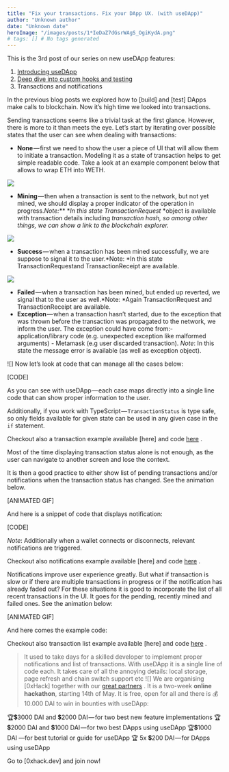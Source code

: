 ```yaml
---
title: "Fix your transactions. Fix your DApp UX. (with useDApp)"
author: "Unknown author"
date: "Unknown date"
heroImage: "/images/posts/1*IeDaZ7dGsrWAgS_OgiKydA.png"
# tags: [] # No tags generated
---
```


This is the 3rd post of our series on new useDApp features:
1. [Introducing useDApp](https://medium.com/ethworks/introducing-usedapp-framework-for-rapid-dapp-development-4959361f242a) 
2. [Deep dive into custom hooks and testing](https://medium.com/ethworks/usedapp-deep-dive-into-custom-hooks-and-testing-4a59fbc1769a) 
3. Transactions and notifications

In the previous blog posts we explored how to [build]
and [test]
DApps make calls to blockchain. Now it’s high time we looked into transactions.

Sending transactions seems like a trivial task at the first glance. However, there is more to it than meets the eye. Let’s start by iterating over possible states that the user can see when dealing with transactions:

- **None** — first we need to show the user a piece of UI that will allow them to initiate a transaction. Modeling it as a state of transaction helps to get simple readable code. Take a look at an example component below that allows to wrap ETH into WETH.

![](/images/posts/1*jo41GeXtLQfSCTmGHxak1Q.png)

- **Mining** — then when a transaction is sent to the network, but not yet mined, we should display a proper indicator of the operation in progress.*Note:*** **In this state TransactionRequest* *object is available with transaction details including *transaction hash, *so among other things, we can show a link to the blockchain explorer*.*

![](/images/posts/1*zRVgnlIHwrofIf1qIwnGGw.png)

- **Success** — when a transaction has been mined successfully, we are suppose to signal it to the user.*Note: *In this state TransactionRequestand TransactionReceipt are available.

![](/images/posts/1*HU0V7ALST2vemhSQOXIi2w.png)

- **Failed** — when a transaction has been mined, but ended up reverted, we signal that to the user as well.*Note: *Again TransactionRequest and TransactionReceipt are available.
- **Exception** — when a transaction hasn’t started, due to the exception that was thrown before the transaction was propagated to the network, we inform the user. The exception could have come from:- application/library code (e.g. unexpected exception like malformed arguments) - Metamask (e.g user discarded transaction). *Note*: In this state the message error is available (as well as exception object).

![]
Now let’s look at code that can manage all the cases below:

[CODE]

As you can see with useDApp — each case maps directly into a single line code that can show proper information to the user.

Additionally, if you work with TypeScript — `TransactionStatus` is type safe, so only fields available for given state can be used in any given case in the `if` statement.

Checkout also a transaction example available [here]
and code [here](https://github.com/EthWorks/useDApp/blob/master/packages/example/src/components/Notifications/Forms.tsx) .

Most of the time displaying transaction status alone is not enough, as the user can navigate to another screen and lose the context.

It is then a good practice to either show list of pending transactions and/or notifications when the transaction status has changed. See the animation below.

[ANIMATED GIF]

And here is a snippet of code that displays notification:

[CODE]

*Note*: Additionally when a wallet connects or disconnects, relevant notifications are triggered.

Checkout also notifications example available [here]
and code [here](https://github.com/EthWorks/useDApp/blob/master/packages/example/src/components/Notifications/Forms.tsx) .

Notifications improve user experience greatly. But what if transaction is slow or if there are multiple transactions in progress or if the notification has already faded out? For these situations it is good to incorporate the list of all recent transactions in the UI. It goes for the pending, recently mined and failed ones. See the animation below:

[ANIMATED GIF]

And here comes the example code:

Checkout also transaction list example available [here]
and code [here](https://github.com/EthWorks/useDApp/blob/master/packages/example/src/components/Notifications/Forms.tsx) .

> It used to take days for a skilled developer to implement proper notifications and list of transactions. With useDApp it is a single line of code each. It takes care of all the annoying details: local storage, page refresh and chain switch support etc
![]
We are organising [0xHack]
together with our [great partners](https://0xhack.dev/#prizes) . It is a two-week **online hackathon**, starting 14th of May. It is free, open for all and there is
 💰10.000 DAI to win in bounties with useDApp:

🏆💲3000 DAI and 💲2000 DAI — for two best new feature implementations 
🏆💲2000 DAI and 💲1000 DAI — for two best DApps using useDApp
🏆💲1000 DAI —for best tutorial or guide for useDApp
🏆 5x 💲200 DAI — for DApps using useDApp

Go to [0xhack.dev]
and join now!